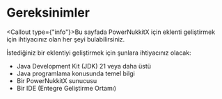 
# Gereksinimler

<Callout type={"info"}>Bu sayfada PowerNukkitX için eklenti geliştirmek için ihtiyacınız olan her şeyi bulabilirsiniz.</Callout>

İstediğiniz bir eklentiyi geliştirmek için şunlara ihtiyacınız olacak:
- Java Development Kit (JDK) 21 veya daha üstü
- Java programlama konusunda temel bilgi
- Bir PowerNukkitX sunucusu
- Bir IDE (Entegre Geliştirme Ortamı)
